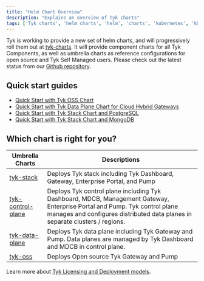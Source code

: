 ```yaml
---
title: "Helm Chart Overview"
description: "Explains an overview of Tyk charts"
tags: ['Tyk charts', 'helm charts', 'helm', 'charts', 'kubernetes', 'k8s']
---
```


Tyk is working to provide a new set of helm charts, and will progressively roll them out at [tyk-charts](https://github.com/TykTechnologies/tyk-charts). It will provide component charts for all Tyk Components, as well as umbrella charts as reference configurations for open source and Tyk Self Managed users. Please check out the latest status from our [Github repository](https://github.com/TykTechnologies/tyk-charts).

## Quick start guides
- [Quick Start with Tyk OSS Chart](/mintdocs/tyk-open-source#quick-start-with-helm-chart)
- [Quick Start with Tyk Data Plane Chart for Cloud Hybrid Gateways](/mintdocs/tyk-cloud#deploy-hybrid-gateways)
- [Quick Start with Tyk Stack Chart and PostgreSQL](/mintdocs/tyk-self-managed#install-tyk-stack-with-helm-chart-postgresql)
- [Quick Start with Tyk Stack Chart and MongoDB](/mintdocs/tyk-self-managed#install-tyk-stack-with-helm-chart-mongodb)

## Which chart is right for you?

| Umbrella Charts | Descriptions |
|-----------------|-------------|
| [tyk-stack](/mintdocs/product-stack/tyk-charts/tyk-stack-chart)                 | Deploys Tyk stack including Tyk Dashboard, Gateway, Enterprise Portal, and Pump |
| [tyk-control-plane](/mintdocs/product-stack/tyk-charts/tyk-control-plane-chart) | Deploys Tyk control plane including Tyk Dashboard, MDCB, Management Gateway, Enterprise Portal and Pump. Tyk control plane manages and configures distributed data planes in separate clusters / regions. |
| [tyk-data-plane](/mintdocs/product-stack/tyk-charts/tyk-data-plane-chart)        | Deploys Tyk data plane including Tyk Gateway and Pump. Data planes are managed by Tyk Dashboard and MDCB in control plane. |
| [tyk-oss](/mintdocs/product-stack/tyk-charts/tyk-oss-chart)                      | Deploys Open source Tyk Gateway and Pump |

Learn more about [Tyk Licensing and Deployment models](/mintdocs/tyk-self-managed#tyk-self-managed-pricing).
